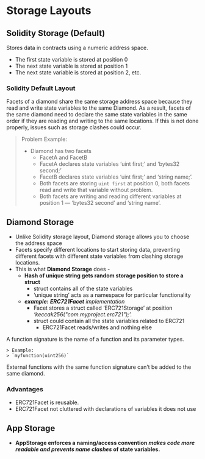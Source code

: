 
# **Storage Layouts**

## **Solidity Storage (Default)**

Stores data in contracts using a numeric address space. 

- The first state variable is stored at position 0
- The next state variable is stored at position 1
- The next state variable is stored at position 2, etc.

### **Solidity Default Layout**
Facets of a diamond share the same storage address space because they read and write state variables to the same Diamond.
As a result, facets of the same diamond need to declare the same state variables in the same order if they are reading and writing to the same locations.
If this is not done properly, issues such as storage clashes could occur.

> Problem Example:
> - Diamond has two facets
>    - FacetA and FacetB
>    - FacetA declares state variables ‘uint first;’ and ‘bytes32 second;’
>    - FacetB declares state variables ‘uint first;’ and ‘string name;’.
>    - Both facets are storing `uint first` at position 0, both facets read and write that variable without problem.
>    - Both facets are writing and reading different variables at position 1 — ‘bytes32 second’ and ‘string name’.
    

## **Diamond Storage**

- Unlike Solidity storage layout, Diamond storage allows you to choose the address space
- Facets specify different locations to start storing data, preventing different facets with different state variables from clashing storage locations.
- This is what **Diamond Storage** does -
    - **Hash of unique string gets random storage position to store a struct**
        - struct contains all of the state variables
        - ‘unique string’ acts as a namespace for particular functionality
    - ***example*:** ***ERC721Facet** implementation*
        - Facet stores a struct called ‘ERC721Storage’ at position *‘keccak256("com.myproject.erc721");’.*
        - struct could contain all the state variables related to ERC721
            - ERC721Facet reads/writes and nothing else

A function signature is the name of a function and its parameter types.

    > Example:
    > `myfunction(uint256)`
<Callout emoji='💎'>
    External functions with the same function signature can’t be added to the same diamond.
</Callout>

### **Advantages**

- ERC721Facet is reusable.
- ERC721Facet not cluttered with declarations of variables it does not use

## **App Storage**

- **AppStorage enforces a naming/access convention *makes code more readable and prevents name clashes* of state variables.**
   